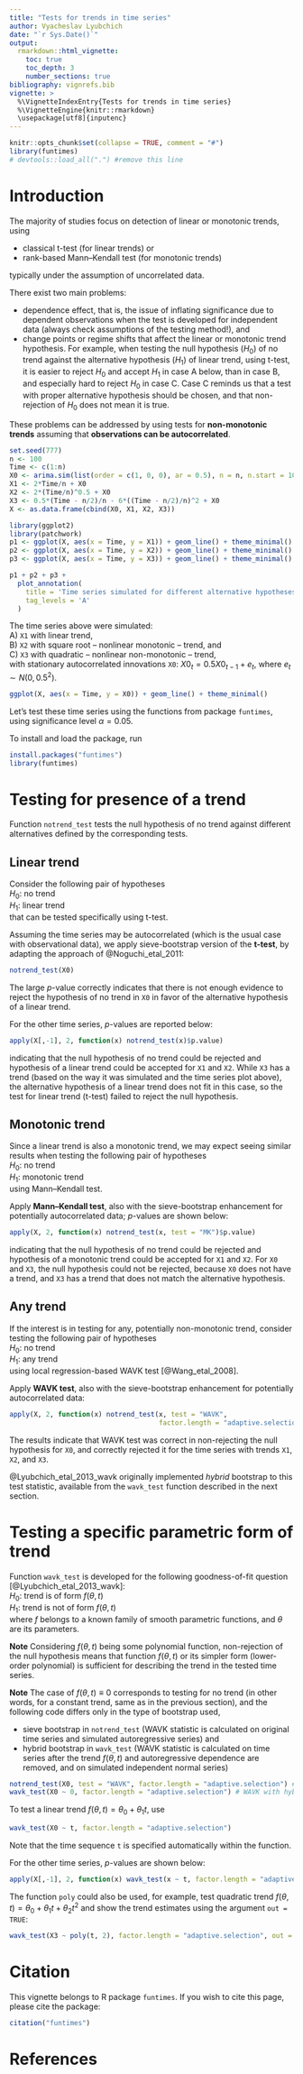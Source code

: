 ```yaml
---
title: "Tests for trends in time series"
author: Vyacheslav Lyubchich
date: "`r Sys.Date()`"
output: 
  rmarkdown::html_vignette:
    toc: true
    toc_depth: 3
    number_sections: true
bibliography: vignrefs.bib
vignette: >
  %\VignetteIndexEntry{Tests for trends in time series}
  %\VignetteEngine{knitr::rmarkdown}
  \usepackage[utf8]{inputenc}
---
```



```r
knitr::opts_chunk$set(collapse = TRUE, comment = "#")
library(funtimes)
# devtools::load_all(".") #remove this line
```

# Introduction

The majority of studies focus on detection of linear or monotonic trends, using  

* classical t-test (for linear trends) or
* rank-based Mann--Kendall test (for monotonic trends)  

typically under the assumption of uncorrelated data.

There exist two main problems:

* dependence effect, that is, the issue of inflating significance due to dependent observations when the test is developed for independent data (always check assumptions of the testing method!), and
* change points or regime shifts that affect the linear or monotonic trend hypothesis. For example, when testing the null hypothesis ($H_0$) of no trend against the alternative hypothesis ($H_1$) of linear trend, using t-test, it is easier to reject $H_0$ and accept $H_1$ in case A below, than in case B, and especially hard to reject $H_0$ in case C. Case C reminds us that a test with proper alternative hypothesis should be chosen, and that non-rejection of $H_0$ does not mean it is true.

These problems can be addressed by using tests for **non-monotonic trends** assuming that **observations can be autocorrelated**.

```r
set.seed(777)
n <- 100
Time <- c(1:n)
X0 <- arima.sim(list(order = c(1, 0, 0), ar = 0.5), n = n, n.start = 100, sd = 0.5)
X1 <- 2*Time/n + X0
X2 <- 2*(Time/n)^0.5 + X0
X3 <- 0.5*(Time - n/2)/n - 6*((Time - n/2)/n)^2 + X0
X <- as.data.frame(cbind(X0, X1, X2, X3))
```


```r
library(ggplot2)
library(patchwork)
p1 <- ggplot(X, aes(x = Time, y = X1)) + geom_line() + theme_minimal()
p2 <- ggplot(X, aes(x = Time, y = X2)) + geom_line() + theme_minimal()
p3 <- ggplot(X, aes(x = Time, y = X3)) + geom_line() + theme_minimal()

p1 + p2 + p3 + 
  plot_annotation(
    title = 'Time series simulated for different alternative hypotheses',
    tag_levels = 'A'
  )
```

The time series above were simulated:  
A) `X1` with linear trend,  
B) `X2` with square root -- nonlinear monotonic -- trend, and   
C) `X3` with quadratic -- nonlinear non-monotonic -- trend,  
with stationary autocorrelated innovations `X0`: $X0_t = 0.5X0_{t-1} + e_t$, where $e_t \sim N(0, 0.5^2)$.

```r
ggplot(X, aes(x = Time, y = X0)) + geom_line() + theme_minimal()
```

Let's test these time series using the functions from package `funtimes`, using significance level $\alpha = 0.05$.

To install and load the package, run
```r
install.packages("funtimes")
library(funtimes)
```


# Testing for presence of a trend

Function `notrend_test` tests the null hypothesis of no trend against different alternatives defined by the corresponding tests.


## Linear trend

Consider the following pair of hypotheses  
$H_0$: no trend  
$H_1$: linear trend  
that can be tested specifically using t-test.

Assuming the time series may be autocorrelated (which is the usual case with observational data), we apply sieve-bootstrap version of the **t-test**, by adapting the approach of @Noguchi_etal_2011:
```r
notrend_test(X0)
```
The large $p$-value correctly indicates that there is not enough evidence to reject the hypothesis of no trend in `X0` in favor of the alternative hypothesis of a linear trend. 

For the other time series, $p$-values are reported below:
```r
apply(X[,-1], 2, function(x) notrend_test(x)$p.value)
```
indicating that the null hypothesis of no trend could be rejected and hypothesis of a linear trend could be accepted for `X1` and `X2`. While `X3` has a trend (based on the way it was simulated and the time series plot above), the alternative hypothesis of a linear trend does not fit in this case, so the test for linear trend (t-test) failed to reject the null hypothesis.


## Monotonic trend

Since a linear trend is also a monotonic trend, we may expect seeing similar results when testing the following pair of hypotheses  
$H_0$: no trend  
$H_1$: monotonic trend  
using Mann--Kendall test.

Apply **Mann--Kendall test**, also with the sieve-bootstrap enhancement for potentially autocorrelated data; $p$-values are shown below:
```r
apply(X, 2, function(x) notrend_test(x, test = "MK")$p.value)
```
indicating that the null hypothesis of no trend could be rejected and hypothesis of a monotonic trend could be accepted for `X1` and `X2`. For `X0` and `X3`, the null hypothesis could not be rejected, because `X0` does not have a trend, and `X3` has a trend that does not match the alternative hypothesis.


## Any trend

If the interest is in testing for any, potentially non-monotonic trend, consider testing the following pair of hypotheses  
$H_0$: no trend  
$H_1$: any trend  
using local regression-based WAVK test [@Wang_etal_2008].

Apply **WAVK test**, also with the sieve-bootstrap enhancement for potentially autocorrelated data:
```r
apply(X, 2, function(x) notrend_test(x, test = "WAVK", 
                                     factor.length = "adaptive.selection")$p.value)
```
The results indicate that WAVK test was correct in non-rejecting the null hypothesis for `X0`, and correctly rejected it for the time series with trends `X1`, `X2`, and `X3`.

@Lyubchich_etal_2013_wavk originally implemented *hybrid* bootstrap to this test statistic, available from the `wavk_test` function described in the next section.


# Testing a specific parametric form of trend

Function `wavk_test` is developed for the following goodness-of-fit question [@Lyubchich_etal_2013_wavk]:  
$H_0$: trend is of form $f(\theta,t)$  
$H_1$: trend is not of form $f(\theta,t)$   
where $f$ belongs to a known family of smooth parametric functions, and $\theta$ are its parameters. 

**Note** Considering $f(\theta,t)$ being some polynomial function, non-rejection of the null hypothesis means that function $f(\theta,t)$ or its simpler form (lower-order polynomial) is sufficient for describing the trend in the tested time series. 

**Note** The case of $f(\theta,t) \equiv 0$ corresponds to testing for no trend (in other words, for a constant trend, same as in the previous section), and the following code differs only in the type of bootstrap used, 

* sieve bootstrap in `notrend_test` (WAVK statistic is calculated on original time series and simulated autoregressive series) and 
* hybrid bootstrap in `wavk_test` (WAVK statistic is calculated on time series after the trend $f(\theta,t)$ and autoregressive dependence are removed, and on simulated independent normal series)
```r
notrend_test(X0, test = "WAVK", factor.length = "adaptive.selection") # WAVK with sieve bootstrap
wavk_test(X0 ~ 0, factor.length = "adaptive.selection") # WAVK with hybrid bootstrap
```

To test a linear trend $f(\theta,t) = \theta_0 + \theta_1 t$, use
```r
wavk_test(X0 ~ t, factor.length = "adaptive.selection")
```
Note that the time sequence `t` is specified automatically within the function.

For the other time series, $p$-values are shown below:
```r
apply(X[,-1], 2, function(x) wavk_test(x ~ t, factor.length = "adaptive.selection")$p.value)
```

The function `poly` could also be used, for example, test quadratic trend $f(\theta,t) = \theta_0 + \theta_1 t + \theta_2 t^2$ and show the trend estimates using the argument `out = TRUE`:
```r
wavk_test(X3 ~ poly(t, 2), factor.length = "adaptive.selection", out = TRUE)
```


# Citation {-}

This vignette belongs to R package `funtimes`. If you wish to cite this page, please cite the package:
```r
citation("funtimes")
```


# References
